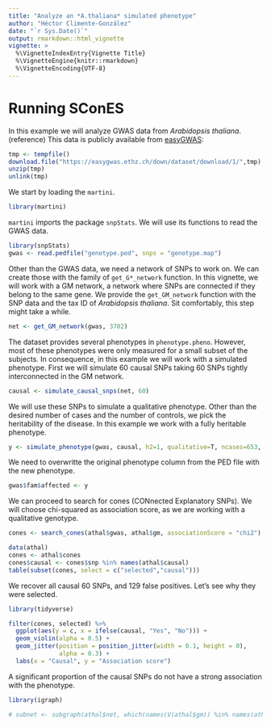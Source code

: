 ```yaml
---
title: "Analyze an *A.thaliana* simulated phenotype"
author: "Héctor Climente-González"
date: "`r Sys.Date()`"
output: rmarkdown::html_vignette
vignette: >
  %\VignetteIndexEntry{Vignette Title}
  %\VignetteEngine{knitr::rmarkdown}
  %\VignetteEncoding{UTF-8}
---
```


# Running SConES

In this example we will analyze GWAS data from *Arabidopsis thaliana*. (reference) This data is publicly available from [easyGWAS](https://easygwas.ethz.ch/):

```r
tmp <- tempfile()
download.file("https://easygwas.ethz.ch/down/dataset/download/1/",tmp)
unzip(tmp)
unlink(tmp)
```

We start by loading the `martini`. 

```r
library(martini)
```

`martini` imports the package `snpStats`. We will use its functions to read the GWAS data.


```r
library(snpStats)
gwas <- read.pedfile("genotype.ped", snps = "genotype.map")
```

Other than the GWAS data, we need a network of SNPs to work on. We can create those with the family of `get_G*_network` function. In this vignette, we will work with a GM network, a network where SNPs are connected if they belong to the same gene. We provide the `get_GM_network` function with the SNP data and the tax ID of *Arabidopsis thaliana*. Sit comfortably, this step might take a while.

```r
net <- get_GM_network(gwas, 3702)
```

The dataset provides several phenotypes in `phenotype.pheno`. However, most of these phenotypes were only measured for a small subset of the subjects. In consequence, in this example we will work with a simulated phenotype. First we will simulate 60 causal SNPs taking 60 SNPs tightly interconnected in the GM network.

```r
causal <- simulate_causal_snps(net, 60)
```

We will use these SNPs to simulate a qualitative phenotype. Other than the desired number of cases and the number of controls, we pick the heritability of the disease. In this example we work with a fully heritable phenotype.

```r
y <- simulate_phenotype(gwas, causal, h2=1, qualitative=T, ncases=653, ncontrols=654)
```

We need to overwritte the original phenotype column from the PED file with the new phenotype.

```r
gwas$fam$affected <- y
```

We can proceed to search for cones (CONnected Explanatory SNPs). We will choose chi-squared as association score, as we are working with a qualitative genotype.

```r
cones <- search_cones(athal$gwas, athal$gm, associationScore = "chi2")
```

```r
data(athal)
cones <- athal$cones
cones$causal <- cones$snp %in% names(athal$causal)
table(subset(cones, select = c("selected","causal")))
```
We recover all causal 60 SNPs, and 129 false positives. Let's see why they were selected.

```r
library(tidyverse)

filter(cones, selected) %>%
  ggplot(aes(y = c, x = ifelse(causal, "Yes", "No"))) +
  geom_violin(alpha = 0.5) +
  geom_jitter(position = position_jitter(width = 0.1, height = 0),
              alpha = 0.3) +
  labs(x = "Causal", y = "Association score")
```

A significant proportion of the causal SNPs do not have a strong association with the phenotype. 

```r
library(igraph)

# subnet <- subgraph(athal$net, which(names(V(athal$gm)) %in% names(athal$causal)))
```
